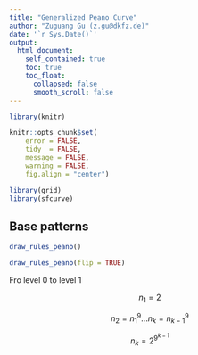 ```yaml
---
title: "Generalized Peano Curve"
author: "Zuguang Gu (z.gu@dkfz.de)"
date: '`r Sys.Date()`'
output: 
  html_document:
    self_contained: true
    toc: true
    toc_float:
      collapsed: false
      smooth_scroll: false
---
```


```r
library(knitr)

knitr::opts_chunk$set(
    error = FALSE,
    tidy  = FALSE,
    message = FALSE,
    warning = FALSE,
    fig.align = "center")

library(grid)
library(sfcurve)
```


## Base patterns


```r
draw_rules_peano()
```


```r
draw_rules_peano(flip = TRUE)
```


Fro level 0 to level 1

$$
n_1 = 2
$$

$$
n_2 = n_1^9 
...
n_k = n_{k-1}^9
$$

$$
n_k = 2^{9^{k-1}}
$$